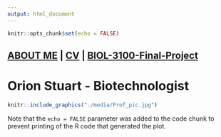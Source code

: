 ```yaml
---
output: html_document
---
```


```r
knitr::opts_chunk$set(echo = FALSE)
```

## [ABOUT ME](./about-me/AboutMe.pdf) | [CV](./about-me/Orion Stuart's Resume.pdf) | [BIOL-3100-Final-Project](./BIOL-3100-Final)##

# **Orion Stuart - Biotechnologist** #

```r
knitr::include_graphics("./media/Prof_pic.jpg")
```


Note that the `echo = FALSE` parameter was added to the code chunk to prevent printing of the R code that generated the plot.
